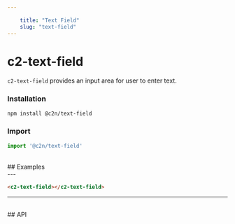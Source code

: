 ```yaml
---
    
    title: "Text Field"
    slug: "text-field"
---
```




# c2-text-field

`c2-text-field` provides an input area for user to enter text.

### Installation

```bash tag=CodeBlock
npm install @c2n/text-field
```

### Import

```typescript tag=CodeBlock
import '@c2n/text-field'
```

<br />
## Examples
<br />
---

```html tag=MdxCodeBlock,compack=true,component=c2-text-field
<c2-text-field></c2-text-field>
```

---

<br />
## API

<ApiTable componentTag="c2-text-field"></ApiTable>
